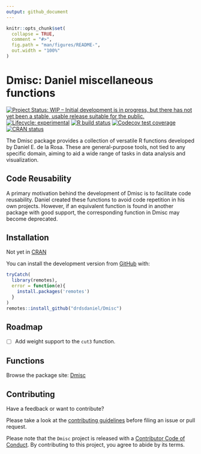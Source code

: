 ```yaml
---
output: github_document
---
```


<!-- README.md is generated from README.Rmd. Please edit that file -->

```r
knitr::opts_chunk$set(
  collapse = TRUE,
  comment = "#>",
  fig.path = "man/figures/README-",
  out.width = "100%"
)
```

# Dmisc: Daniel miscellaneous functions

<!-- badges: start -->
[![Project Status: WIP – Initial development is in progress, but there has not yet been a stable, usable release suitable for the public.](https://www.repostatus.org/badges/latest/wip.svg)](https://www.repostatus.org/#wip)
[![Lifecycle: experimental](https://img.shields.io/badge/lifecycle-experimental-orange.svg)](https://www.tidyverse.org/lifecycle/#experimental)
[![R build status](https://github.com/drdsdaniel/Dmisc/workflows/R-CMD-check/badge.svg)](https://github.com/drdsdaniel/Dmisc/actions)
[![Codecov test coverage](https://codecov.io/gh/drdsdaniel/Dmisc/branch/main/graph/badge.svg)](https://codecov.io/gh/drdsdaniel/Dmisc?branch=main)
[![CRAN status](https://www.r-pkg.org/badges/version/Dmisc)](https://CRAN.R-project.org/package=Dmisc)
<!-- badges: end -->

The Dmisc package provides a collection of versatile R functions developed by Daniel E. de la Rosa. These are general-purpose tools, not tied to any specific domain, aiming to aid a wide range of tasks in data analysis and visualization.

## Code Reusability

A primary motivation behind the development of Dmisc is to facilitate code reusability. Daniel created these functions to avoid code repetition in his own projects. However, if an equivalent function is found in another package with good support, the corresponding function in Dmisc may become deprecated.


## Installation

Not yet in [CRAN](https://CRAN.R-project.org)
<!-- You can install the released version of Dmisc from [CRAN](https://CRAN.R-project.org) with: -->

<!-- ``` r -->
<!-- install.packages("Dmisc") -->
<!-- ``` -->

You can install the development version from [GitHub](https://github.com/) with:

``` r
tryCatch(
  library(remotes),
  error = function(e){
    install.packages('remotes')
  }
)
remotes::install_github("drdsdaniel/Dmisc")
```

## Roadmap

- [ ] Add weight support to the `cut3` function.

## Functions

Browse the package site: [Dmisc](https://drdsdaniel.github.io/Dmisc/reference/index.html)

## Contributing

Have a feedback or want to contribute?

Please take a look at the [contributing guidelines](https://drdsdaniel.github.io/Dmisc/CONTRIBUTING.html) before filing an issue or pull request.

Please note that the `Dmisc` project is released with a [Contributor Code of Conduct](https://contributor-covenant.org/version/2/0/CODE_OF_CONDUCT.html). By contributing to this project, you agree to abide by its terms.
